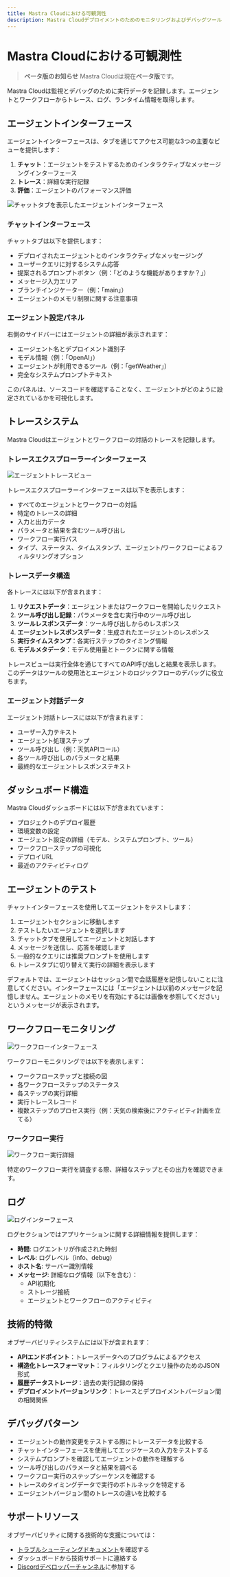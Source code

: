 ---
title: Mastra Cloudにおける可観測性
description: Mastra Cloudデプロイメントのためのモニタリングおよびデバッグツール
---

# Mastra Cloudにおける可観測性

> **ベータ版のお知らせ**
> Mastra Cloudは現在**ベータ版**です。

Mastra Cloudは監視とデバッグのために実行データを記録します。エージェントとワークフローからトレース、ログ、ランタイム情報を取得します。

## エージェントインターフェース

エージェントインターフェースは、タブを通じてアクセス可能な3つの主要なビューを提供します：

1. **チャット**：エージェントをテストするためのインタラクティブなメッセージングインターフェース
2. **トレース**：詳細な実行記録
3. **評価**：エージェントのパフォーマンス評価

![チャットタブを表示したエージェントインターフェース](../../../../../public/image/cloud-agent.png)

### チャットインターフェース

チャットタブは以下を提供します：

- デプロイされたエージェントとのインタラクティブなメッセージング
- ユーザークエリに対するシステム応答
- 提案されるプロンプトボタン（例：「どのような機能がありますか？」）
- メッセージ入力エリア
- ブランチインジケーター（例：「main」）
- エージェントのメモリ制限に関する注意事項

### エージェント設定パネル

右側のサイドバーにはエージェントの詳細が表示されます：

- エージェント名とデプロイメント識別子
- モデル情報（例：「OpenAI」）
- エージェントが利用できるツール（例：「getWeather」）
- 完全なシステムプロンプトテキスト

このパネルは、ソースコードを確認することなく、エージェントがどのように設定されているかを可視化します。

## トレースシステム

Mastra Cloudはエージェントとワークフローの対話のトレースを記録します。

### トレースエクスプローラーインターフェース

![エージェントトレースビュー](/image/cloud-agent-traces.png)

トレースエクスプローラーインターフェースは以下を表示します：

- すべてのエージェントとワークフローの対話
- 特定のトレースの詳細
- 入力と出力データ
- パラメータと結果を含むツール呼び出し
- ワークフロー実行パス
- タイプ、ステータス、タイムスタンプ、エージェント/ワークフローによるフィルタリングオプション

### トレースデータ構造

各トレースには以下が含まれます：

1. **リクエストデータ**：エージェントまたはワークフローを開始したリクエスト
2. **ツール呼び出し記録**：パラメータを含む実行中のツール呼び出し
3. **ツールレスポンスデータ**：ツール呼び出しからのレスポンス
4. **エージェントレスポンスデータ**：生成されたエージェントのレスポンス
5. **実行タイムスタンプ**：各実行ステップのタイミング情報
6. **モデルメタデータ**：モデル使用量とトークンに関する情報

トレースビューは実行全体を通じてすべてのAPI呼び出しと結果を表示します。このデータはツールの使用法とエージェントのロジックフローのデバッグに役立ちます。

### エージェント対話データ

エージェント対話トレースには以下が含まれます：

- ユーザー入力テキスト
- エージェント処理ステップ
- ツール呼び出し（例：天気APIコール）
- 各ツール呼び出しのパラメータと結果
- 最終的なエージェントレスポンステキスト

## ダッシュボード構造

Mastra Cloudダッシュボードには以下が含まれています：

- プロジェクトのデプロイ履歴
- 環境変数の設定
- エージェント設定の詳細（モデル、システムプロンプト、ツール）
- ワークフローステップの可視化
- デプロイURL
- 最近のアクティビティログ

## エージェントのテスト

チャットインターフェースを使用してエージェントをテストします：

1. エージェントセクションに移動します
2. テストしたいエージェントを選択します
3. チャットタブを使用してエージェントと対話します
4. メッセージを送信し、応答を確認します
5. 一般的なクエリには推奨プロンプトを使用します
6. トレースタブに切り替えて実行の詳細を表示します

デフォルトでは、エージェントはセッション間で会話履歴を記憶しないことに注意してください。インターフェースには「エージェントは以前のメッセージを記憶しません。エージェントのメモリを有効にするには画像を参照してください」というメッセージが表示されます。

## ワークフローモニタリング

![ワークフローインターフェース](/image/cloud-workflow.png)

ワークフローモニタリングでは以下を表示します：

- ワークフローステップと接続の図
- 各ワークフローステップのステータス
- 各ステップの実行詳細
- 実行トレースレコード
- 複数ステップのプロセス実行（例：天気の検索後にアクティビティ計画を立てる）

### ワークフロー実行

![ワークフロー実行詳細](/image/cloud-workflow-run.png)

特定のワークフロー実行を調査する際、詳細なステップとその出力を確認できます。

## ログ

![ログインターフェース](/image/cloud-logs.png)

ログセクションではアプリケーションに関する詳細情報を提供します：

- **時間**: ログエントリが作成された時刻
- **レベル**: ログレベル（info、debug）
- **ホスト名**: サーバー識別情報
- **メッセージ**: 詳細なログ情報（以下を含む）：
  - API初期化
  - ストレージ接続
  - エージェントとワークフローのアクティビティ

## 技術的特徴

オブザーバビリティシステムには以下が含まれます：

- **APIエンドポイント**：トレースデータへのプログラムによるアクセス
- **構造化トレースフォーマット**：フィルタリングとクエリ操作のためのJSON形式
- **履歴データストレージ**：過去の実行記録の保持
- **デプロイメントバージョンリンク**：トレースとデプロイメントバージョン間の相関関係

## デバッグパターン

- エージェントの動作変更をテストする際にトレースデータを比較する
- チャットインターフェースを使用してエッジケースの入力をテストする
- システムプロンプトを確認してエージェントの動作を理解する
- ツール呼び出しのパラメータと結果を調べる
- ワークフロー実行のステップシーケンスを確認する
- トレースのタイミングデータで実行のボトルネックを特定する
- エージェントバージョン間のトレースの違いを比較する

## サポートリソース

オブザーバビリティに関する技術的な支援については：

- [トラブルシューティングドキュメント]()を確認する
- ダッシュボードから技術サポートに連絡する
- [Discordデベロッパーチャンネル](https://discord.gg/mastra)に参加する
